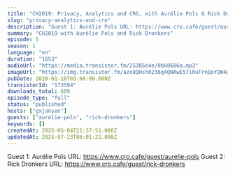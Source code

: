 ```yaml
---
title: "CH2019: Privacy, Analytics and CRO, with Aurélie Pols & Rick Dronkers"
slug: "privacy-analytics-and-cro"
description: "Guest 1: Aurélie Pols URL: https://www.cro.cafe/guest/aurelie-pols\nGuest 2: Rick Dronkers URL: https://www.cro.cafe/guest/rick-dronkers"
summary: "CH2019 with Aurélie Pols and Rick Dronkers"
episode: 5
season: 1
language: "en"
duration: "1653"
audioUrl: "https://media.transistor.fm/25385e4e/0b68606a.mp3"
imageUrl: "https://img.transistor.fm/aze8QHsh0236q4QNAwE57iRuFrnQoYQW4w2zFgYt3zU/rs:fill:0:0:1/w:3000/h:3000/q:60/aHR0cHM6Ly9pbWct/dXBsb2FkLXByb2R1/Y3Rpb24udHJhbnNp/c3Rvci5mbS9lcGlz/b2RlLzE3MzU5NC8x/NjAxNTg1NDM1LWFy/dHdvcmsuanBn.webp"
pubDate: 2020-01-10T03:00:00.000Z
transistorId: "173594"
downloads_total: 609
episode_type: "full"
status: "published"
hosts: ["gxjansen"]
guests: ["aurelie-pols", "rick-dronkers"]
keywords: []
createdAt: 2025-06-04T21:37:51.000Z
updatedAt: 2025-07-23T06:01:22.000Z
---
```


Guest 1: Aurélie Pols URL: https://www.cro.cafe/guest/aurelie-pols
Guest 2: Rick Dronkers URL: https://www.cro.cafe/guest/rick-dronkers

